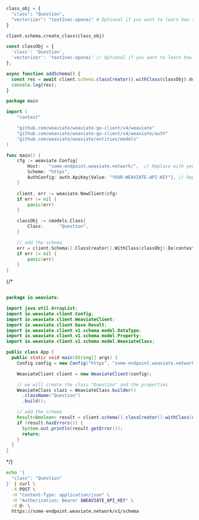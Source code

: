 
<Tabs groupId="languages">
<TabItem value="py" label="Python">

```python
class_obj = {
  "class": "Question",
  "vectorizer": "text2vec-openai" # Optional if you want to learn how to use Weaviate modules for semantic search, hybrid search, and generative search (retrieval augmented generation).
}

client.schema.create_class(class_obj)
```

</TabItem>
<TabItem value="ts" label="TypeScript">

```ts
const classObj = {
  'class': 'Question',
  'vectorizer': 'text2vec-openai' // Optional if you want to learn how to use Weaviate modules for semantic search, hybrid search, and generative search (retrieval augmented generation).
};

async function addSchema() {
  const res = await client.schema.classCreator().withClass(classObj).do();
  console.log(res);
}
```

</TabItem>
<TabItem value="go" label="Go">

```go
package main

import (
	"context"

	"github.com/weaviate/weaviate-go-client/v4/weaviate"
	"github.com/weaviate/weaviate-go-client/v4/weaviate/auth"
	"github.com/weaviate/weaviate/entities/models"
)

func main() {
	cfg := weaviate.Config{
		Host:   "some-endpoint.weaviate.network/",  // Replace with your endpoint
		Scheme: "https",
		AuthConfig: auth.ApiKey{Value: "YOUR-WEAVIATE-API-KEY"}, // Replace w/ your Weaviate instance API key
	}

	client, err := weaviate.NewClient(cfg)
	if err != nil {
		panic(err)
	}

	classObj := &models.Class{
		Class:      "Question",
	}

	// add the schema
	err = client.Schema().ClassCreator().WithClass(classObj).Do(context.Background())
	if err != nil {
		panic(err)
	}
}
```

</TabItem>
{/* <TabItem value="java" label="Java">

```java

package io.weaviate;

import java.util.ArrayList;
import io.weaviate.client.Config;
import io.weaviate.client.WeaviateClient;
import io.weaviate.client.base.Result;
import io.weaviate.client.v1.schema.model.DataType;
import io.weaviate.client.v1.schema.model.Property;
import io.weaviate.client.v1.schema.model.WeaviateClass;

public class App {
  public static void main(String[] args) {
    Config config = new Config("https", "some-endpoint.weaviate.network/");

    WeaviateClient client = new WeaviateClient(config);

    // we will create the class "Question" and the properties
    WeaviateClass clazz = WeaviateClass.builder()
      .className("Question")
      .build();

    // add the schema
    Result<Boolean> result = client.schema().classCreator().withClass(clazz).run();
    if (result.hasErrors()) {
      System.out.println(result.getError());
      return;
    }
  }
}
```

</TabItem> */}
<TabItem value="curl" label="Curl">

```bash
echo '{
  "class": "Question"
}' | curl \
  -X POST \
  -H "Content-Type: application/json" \
  -H "Authorization: Bearer $WEAVIATE_API_KEY" \
  -d @- \
  https://some-endpoint.weaviate.network/v1/schema
```

</TabItem>
</Tabs>
